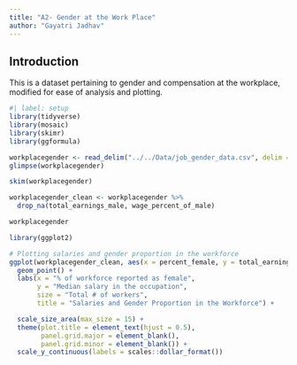 ```yaml
---
title: "A2- Gender at the Work Place"
author: "Gayatri Jadhav"
---
```


## Introduction

This is a dataset pertaining to gender and compensation at the workplace, modified for ease of analysis and plotting.

```r
#| label: setup
library(tidyverse)
library(mosaic)
library(skimr)
library(ggformula)
```

```r
workplacegender <- read_delim("../../Data/job_gender_data.csv", delim = ";")
glimpse(workplacegender)
```

```r
skim(workplacegender)
```

```r
workplacegender_clean <- workplacegender %>%
  drop_na(total_earnings_male, wage_percent_of_male)

workplacegender
```

```r
library(ggplot2)

# Plotting salaries and gender proportion in the workforce
ggplot(workplacegender_clean, aes(x = percent_female, y = total_earnings_male, size = total_workers)) +
  geom_point() +
  labs(x = "% of workforce reported as female", 
       y = "Median salary in the occupation", 
       size = "Total # of workers", 
       title = "Salaries and Gender Proportion in the Workforce") +

  scale_size_area(max_size = 15) +
  theme(plot.title = element_text(hjust = 0.5), 
        panel.grid.major = element_blank(), 
        panel.grid.minor = element_blank()) + 
  scale_y_continuous(labels = scales::dollar_format())

```
